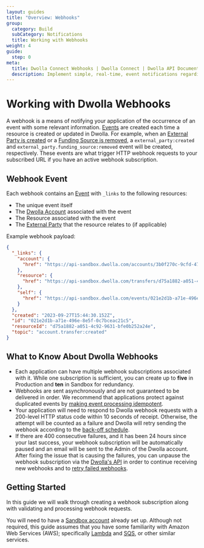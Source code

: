 ```yaml
---
layout: guides
title: "Overview: Webhooks"
group:
  category: Build
  subCategory: Notifications
  title: Working with Webhooks
weight: 4
guide:
  step: 0
meta:
  title: Dwolla Connect Webhooks | Dwolla Connect | Dwolla API Documentation
  description: Implement simple, real-time, event notifications regarding account and transaction status in your Dwolla Connect account, and more using a webhook subscription.
---
```



# Working with Dwolla Webhooks

A webhook is a means of notifying your application of the occurrence of an event with some relevant information. [Events](/docs/connect/webhook-events) are created each time a resource is created or updated in Dwolla. For example, when an [External Party is created](/api-reference/connect/external-parties/create) or a [Funding Source is removed](/api-reference/connect/funding-sources/remove), a `external_party:created` and `external_party.funding_source:removed` event will be created, respectively. These events are what trigger HTTP webhook requests to your subscribed URL if you have an active webhook subscription.

<InlineCTA
  icon={webhooksIcon}
  text="Check out our API reference for an exhaustive list of all possible events."
  href="/api-reference/connect/events"
/>

## Webhook Event

Each webhook contains an [Event](/api-reference/connect/events) with `_links` to the following resources:

- The unique event itself
- The [Dwolla Account](/api-reference/connect/accounts) associated with the event
- The Resource associated with the event
- The [External Party](/api-reference/connect/external-parties) that the resource relates to (if applicable)

Example webhook payload:

```json
{
  "_links": {
    "account": {
      "href": "https://api-sandbox.dwolla.com/accounts/3b0f270c-9cfd-4724-bae8-aa4b1659cbb1"
    },
    "resource": {
      "href": "https://api-sandbox.dwolla.com/transfers/d75a1882-a051-4c92-9631-bfe0b252a24e"
    },
    "self": {
      "href": "https://api-sandbox.dwolla.com/events/021e2d1b-a71e-496e-8e5f-0c7bceac21c5"
    }
  },
  "created": "2023-09-27T15:44:30.152Z",
  "id": "021e2d1b-a71e-496e-8e5f-0c7bceac21c5",
  "resourceId": "d75a1882-a051-4c92-9631-bfe0b252a24e",
  "topic": "account.transfer:created"
}
```

<InlineCTA
  icon={webhooksIcon}
  text="For detailed information on Dwolla's webhook request structure, refer to the Webhook Events resource."
  href="/docs/connect/webhook-events"
/>

## What to Know About Dwolla Webhooks

- Each application can have multiple webhook subscriptions associated with it. While one subscription is sufficient, you can create up to **five** in Production and **ten** in Sandbox for redundancy.
- Webhooks are sent asynchronously and are not guaranteed to be delivered in order. We recommend that applications protect against duplicated events by [making event processing idempotent](/docs/connect/webhooks/process-validate#check-for-duplicate-events).
- Your application will need to respond to Dwolla webhook requests with a 200-level HTTP status code within 10 seconds of receipt. Otherwise, the attempt will be counted as a failure and Dwolla will retry sending the webhook according to the [back-off schedule](/api-reference/connect/webhook-subscriptions#delivery-rate).
- If there are 400 consecutive failures, and it has been 24 hours since your last success, your webhook subscription will be automatically paused and an email will be sent to the Admin of the Dwolla account. After fixing the issue that is causing the failures, you can unpause the webhook subscription via the [Dwolla's API](/api-reference/connect/webhook-subscriptions/update) in order to continue receiving new webhooks and to [retry failed webhooks](/api-reference/connect/webhooks/retry).

## Getting Started

In this guide we will walk through creating a webhook subscription along with validating and processing webhook requests.

You will need to have a [Sandbox account](https://accounts-sandbox.dwolla.com/log-in) already set up. Although not required, this guide assumes that you have some familiarity with Amazon Web Services (AWS); specifically [Lambda](https://aws.amazon.com/lambda/) and [SQS](https://aws.amazon.com/sqs/), or other similar services.
